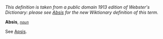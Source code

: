 ''This definition is taken from a public domain 1913 edition of Webster's Dictionary: please see [[Absis]] for the new Wiktionary definition of this term.''

'''Absis''', ''<code>[[noun (part of speech)|noun]]</code>''

See [[Apsis]].
